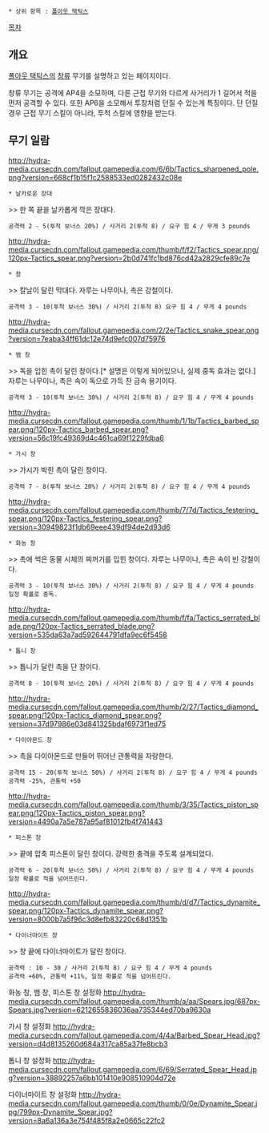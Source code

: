  * 상위 항목 : [[폴아웃 택틱스]]
[[목차]]
== 개요 ==
[[폴아웃 택틱스]]의 [[창]]류 무기를 설명하고 있는 페이지이다.

창류 무기는 공격에 AP4을 소모하며, 다른 근접 무기와 다르게 사거리가 1 길어서 적을 먼저 공격할 수 있다. 또한 AP6을 소모해서 투창처럼 던질 수 있는게 특징이다. 단 던질 경우 근접 무기 스킬이 아니라, 투척 스킬에 영향을 받는다.

== 무기 일람 ==

http://hydra-media.cursecdn.com/fallout.gamepedia.com/6/6b/Tactics_sharpened_pole.png?version=668cf1b15f1c2588533ed0282432c08e
 * 날카로운 장대
>> 한 쪽 끝을 날카롭게 깍은 장대다.
 공격력 2 - 5(투척 보너스 20%) / 사거리 2(투척 8) / 요구 힘 4 / 무게 3 pounds

http://hydra-media.cursecdn.com/fallout.gamepedia.com/thumb/f/f2/Tactics_spear.png/120px-Tactics_spear.png?version=2b0d741fc1bd876cd42a2829cfe89c7e
 * 창
>> 칼날이 달린 막대다. 자루는 나무이나, 촉은 강철이다.
 공격력 3 - 10(투척 보너스 30%) / 사거리 2(투척 8) 요구 힘 4 / 무게 4 pounds

http://hydra-media.cursecdn.com/fallout.gamepedia.com/2/2e/Tactics_snake_spear.png?version=7eaba34ff61dc12e74d9efc007d75976
 * 뱀 창
>> 독을 입힌 촉이 달린 창이다.[* 설명은 이렇게 되어있으나, 실제 중독 효과는 없다.] 자루는 나무이나, 촉은 속이 독으로 가득 찬 금속 용기이다.
 공격력 3 - 10(투척 보너스 30%) / 사거리 2(투척 8) / 요구 힘 4 / 무게 4 pounds

http://hydra-media.cursecdn.com/fallout.gamepedia.com/thumb/1/1b/Tactics_barbed_spear.png/120px-Tactics_barbed_spear.png?version=56c19fc49369d4c461ca69f1229fdba6
 * 가시 창
>> 가시가 박힌 촉이 달린 창이다.
 공격력 7 - 8(투척 보너스 20%) / 사거리 2(투척 8) / 요구 힘 4 / 무게 4 pounds

http://hydra-media.cursecdn.com/fallout.gamepedia.com/thumb/7/7d/Tactics_festering_spear.png/120px-Tactics_festering_spear.png?version=30949823f1db69eee439df94de2d93d6
 * 화농 창
>> 촉에 썩은 동물 시체의 찌꺼기를 입힌 창이다. 자루는 나무이나, 촉은 속이 빈 강철이다.
 공격력 3 - 10(투척 보너스 30%) / 사거리 2(투척 8) / 요구 힘 4 / 무게 4 pounds
 일정 확률로 중독.

http://hydra-media.cursecdn.com/fallout.gamepedia.com/thumb/f/fa/Tactics_serrated_blade.png/120px-Tactics_serrated_blade.png?version=535da63a7ad592644791dfa9ec6f5458
 * 톱니 창
>> 톱니가 달린 촉을 단 창이다.
 공격력 8 - 10(투척 보너스 20%) / 사거리 2(투척 8) / 요구 힘 4 / 무게 4 pounds

http://hydra-media.cursecdn.com/fallout.gamepedia.com/thumb/2/27/Tactics_diamond_spear.png/120px-Tactics_diamond_spear.png?version=37d97986e03d841325bdaf6973f1ed75
 * 다이아몬드 창
>> 촉을 다이아몬드로 만들어 뛰어난 관통력을 자랑한다.
 공격력 15 - 20(투척 보너스 50%) / 사거리 2(투척 8) / 요구 힘 4 / 무게 4 pounds
 공격력 -25%, 관통력 +50

http://hydra-media.cursecdn.com/fallout.gamepedia.com/thumb/3/35/Tactics_piston_spear.png/120px-Tactics_piston_spear.png?version=4490a7a5e787a95af81012fb4f741443
 * 피스톤 창
>> 끝에 압축 피스톤이 달린 창이다. 강력한 충격을 주도록 설계되었다.
 공격력 6 - 20(투척 보너스 50%) / 사거리 2(투척 8) / 요구 힘 4 / 무게 4 pounds
 일정 확률로 적을 넘어뜨린다.

http://hydra-media.cursecdn.com/fallout.gamepedia.com/thumb/d/d7/Tactics_dynamite_spear.png/120px-Tactics_dynamite_spear.png?version=8000b7a5f96c3d8efb83220c68d1351b
 * 다이너마이트 창
>> 창 끝에 다이너마이트가 달린 창이다.
 공격력 : 10 - 30 / 사거리 2(투척 8) / 요구 힘 4 / 무게 4 pounds
 공격력 +60%, 관통력 +11%, 일정 확률로 적을 넘어뜨린다.


화농 창, 뱀 창, 피스톤 창 설정화
http://hydra-media.cursecdn.com/fallout.gamepedia.com/thumb/a/aa/Spears.jpg/687px-Spears.jpg?version=6212655836036aa735344ed70ba9630a

가시 창 설정화
http://hydra-media.cursecdn.com/fallout.gamepedia.com/4/4a/Barbed_Spear_Head.jpg?version=d4d8135260d684a317ca85a37fe8bcb3

톱니 창 설정화
http://hydra-media.cursecdn.com/fallout.gamepedia.com/6/69/Serrated_Spear_Head.jpg?version=38892257a6bb101410e908510904d72e

다이너마이트 창 설정화
http://hydra-media.cursecdn.com/fallout.gamepedia.com/thumb/0/0e/Dynamite_Spear.jpg/799px-Dynamite_Spear.jpg?version=8a6a136a3e754f485f8a2e0665c22fc2
